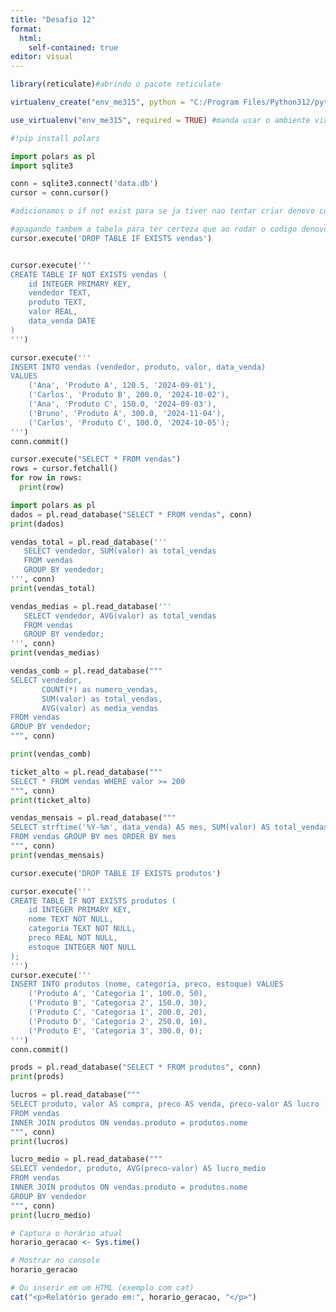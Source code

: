---
title: "Desafio 12"
format:
  html: 
    self-contained: true
editor: visual
---
```{r}
library(reticulate)#abrindo o pacote reticulate
```

```{r}
virtualenv_create("env_me315", python = "C:/Program Files/Python312/python.exe")#criando um ambiente virtual pra usar python
```

```{r}
use_virtualenv("env_me315", required = TRUE) #manda usar o ambiente virtual criado
```

```{python}
#!pip install polars
```

```{python}
import polars as pl
import sqlite3
```

```{python}
conn = sqlite3.connect('data.db')
cursor = conn.cursor()
```

```{python}
#adicionamos o if not exist para se ja tiver nao tentar criar denovo com o mesmo nome pois daria erro

#apagando tambem a tabela para ter certeza que ao rodar o codigo denovo os resultados nao serao alterados
cursor.execute('DROP TABLE IF EXISTS vendas')


cursor.execute('''
CREATE TABLE IF NOT EXISTS vendas (
    id INTEGER PRIMARY KEY,
    vendedor TEXT,
    produto TEXT,
    valor REAL,
    data_venda DATE
)
''')

```

```{python}
cursor.execute('''
INSERT INTO vendas (vendedor, produto, valor, data_venda)
VALUES
    ('Ana', 'Produto A', 120.5, '2024-09-01'),
    ('Carlos', 'Produto B', 200.0, '2024-10-02'),
    ('Ana', 'Produto C', 150.0, '2024-09-03'),
    ('Bruno', 'Produto A', 300.0, '2024-11-04'),
    ('Carlos', 'Produto C', 100.0, '2024-10-05');
''')
conn.commit()
```

```{python}
cursor.execute("SELECT * FROM vendas")
rows = cursor.fetchall()
for row in rows:
  print(row)
```

```{python}
import polars as pl
dados = pl.read_database("SELECT * FROM vendas", conn)
print(dados)
```

```{python}
vendas_total = pl.read_database('''
   SELECT vendedor, SUM(valor) as total_vendas
   FROM vendas
   GROUP BY vendedor;
''', conn)
print(vendas_total)
```

```{python}
vendas_medias = pl.read_database('''
   SELECT vendedor, AVG(valor) as total_vendas
   FROM vendas
   GROUP BY vendedor;
''', conn)
print(vendas_medias)
```

```{python}
vendas_comb = pl.read_database("""
SELECT vendedor, 
       COUNT(*) as numero_vendas,
       SUM(valor) as total_vendas, 
       AVG(valor) as media_vendas
FROM vendas
GROUP BY vendedor;
""", conn)
```

```{python}
print(vendas_comb)
```

```{python}
ticket_alto = pl.read_database("""
SELECT * FROM vendas WHERE valor >= 200
""", conn)
print(ticket_alto)
```

```{python}
vendas_mensais = pl.read_database("""
SELECT strftime('%Y-%m', data_venda) AS mes, SUM(valor) AS total_vendas
FROM vendas GROUP BY mes ORDER BY mes
""", conn)
print(vendas_mensais)
```

```{python}
cursor.execute('DROP TABLE IF EXISTS produtos')

cursor.execute('''
CREATE TABLE IF NOT EXISTS produtos (
    id INTEGER PRIMARY KEY,
    nome TEXT NOT NULL,
    categoria TEXT NOT NULL,
    preco REAL NOT NULL,
    estoque INTEGER NOT NULL
);
''')
cursor.execute('''
INSERT INTO produtos (nome, categoria, preco, estoque) VALUES
    ('Produto A', 'Categoria 1', 100.0, 50),
    ('Produto B', 'Categoria 2', 150.0, 30),
    ('Produto C', 'Categoria 1', 200.0, 20),
    ('Produto D', 'Categoria 2', 250.0, 10),
    ('Produto E', 'Categoria 3', 300.0, 0);
''')
conn.commit()
```

```{python}
prods = pl.read_database("SELECT * FROM produtos", conn)
print(prods)
```

```{python}
lucros = pl.read_database("""
SELECT produto, valor AS compra, preco AS venda, preco-valor AS lucro
FROM vendas
INNER JOIN produtos ON vendas.produto = produtos.nome
""", conn)
print(lucros)
```

```{python}
lucro_medio = pl.read_database("""
SELECT vendedor, produto, AVG(preco-valor) AS lucro_medio
FROM vendas
INNER JOIN produtos ON vendas.produto = produtos.nome
GROUP BY vendedor
""", conn)
print(lucro_medio)
```



```{r}
# Captura o horário atual
horario_geracao <- Sys.time()

# Mostrar no console
horario_geracao

# Ou inserir em um HTML (exemplo com cat)
cat("<p>Relatório gerado em:", horario_geracao, "</p>")
```

